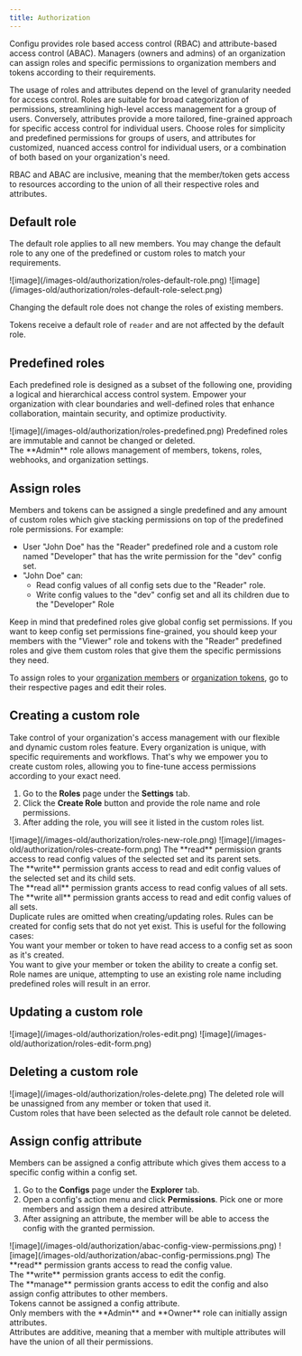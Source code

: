 ```yaml
---
title: Authorization
---
```


Configu provides role based access control (RBAC) and attribute-based access control (ABAC). Managers (owners and admins) of an organization can assign roles and specific permissions to organization members and tokens according to their requirements.

The usage of roles and attributes depend on the level of granularity needed for access control. Roles are suitable for broad categorization of permissions, streamlining high-level access management for a group of users. Conversely, attributes provide a more tailored, fine-grained approach for specific access control for individual users. Choose roles for simplicity and predefined permissions for groups of users, and attributes for customized, nuanced access control for individual users, or a combination of both based on your organization's need.

RBAC and ABAC are inclusive, meaning that the member/token gets access to resources according to the union of all their respective roles and attributes.

## Default role

The default role applies to all new members. You may change the default role to any one of the predefined or custom roles to match your requirements.

<Frame>![image](/images-old/authorization/roles-default-role.png)</Frame>
<Frame>![image](/images-old/authorization/roles-default-role-select.png)</Frame>

<Info>Changing the default role does not change the roles of existing members.</Info>

<Info>Tokens receive a default role of `reader` and are not affected by the default role.</Info>

## Predefined roles

Each predefined role is designed as a subset of the following one, providing a logical and hierarchical access control system.
Empower your organization with clear boundaries and well-defined roles that enhance collaboration, maintain security, and optimize productivity.

<Frame>![image](/images-old/authorization/roles-predefined.png)</Frame>

<Info>
  Predefined roles are immutable and cannot be changed or deleted.
  <br />
  The **Admin** role allows management of members, tokens, roles, webhooks, and organization settings.
</Info>

## Assign roles

Members and tokens can be assigned a single predefined and any amount of custom roles which give stacking permissions on top of the predefined role permissions. For example:

- User "John Doe" has the "Reader" predefined role and a custom role named "Developer" that has the write permission for the "dev" config set.
- "John Doe" can:
  - Read config values of all config sets due to the "Reader" role.
  - Write config values to the "dev" config set and all its children due to the "Developer" Role

Keep in mind that predefined roles give global config set permissions. If you want to keep config set permissions fine-grained, you should keep your members with the "Viewer" role and tokens with the "Reader" predefined roles and give them custom roles that give them the specific permissions they need.

To assign roles to your [organization members](/integrations/store/configu/members#manage-member-permissions) or [organization tokens](/integrations/store/configu/tokens#assign-roles-to-a-token), go to their respective pages and edit their roles.

## Creating a custom role

Take control of your organization's access management with our flexible and dynamic custom roles feature.
Every organization is unique, with specific requirements and workflows. That's why we empower you to create custom roles, allowing you to fine-tune access permissions according to your exact need.

1. Go to the **Roles** page under the **Settings** tab.
2. Click the **Create Role** button and provide the role name and role permissions.
3. After adding the role, you will see it listed in the custom roles list.

<Frame>![image](/images-old/authorization/roles-new-role.png)</Frame>

<Frame>![image](/images-old/authorization/roles-create-form.png)</Frame>

<Info>
  The **read** permission grants access to read config values of the selected set and its parent sets.
  <br />
  The **write** permission grants access to read and edit config values of the selected set and its child sets.
  <br />
  The **read all** permission grants access to read config values of all sets.
  <br />
  The **write all** permission grants access to read and edit config values of all sets.
  <br />
  Duplicate rules are omitted when creating/updating roles.
</Info>

<Tip>
  Rules can be created for config sets that do not yet exist. This is useful for the following cases:
  <br />
  You want your member or token to have read access to a config set as soon as it's created.
  <br />
  You want to give your member or token the ability to create a config set.
</Tip>

<Warning>
  Role names are unique, attempting to use an existing role name including predefined roles will result in an error.
</Warning>

## Updating a custom role

<Frame>![image](/images-old/authorization/roles-edit.png)</Frame>

<Frame>![image](/images-old/authorization/roles-edit-form.png)</Frame>

## Deleting a custom role

<Frame>![image](/images-old/authorization/roles-delete.png)</Frame>

<Warning>
  The deleted role will be unassigned from any member or token that used it.
  <br />
  Custom roles that have been selected as the default role cannot be deleted.
</Warning>

## Assign config attribute

Members can be assigned a config attribute which gives them access to a specific config within a config set.

1. Go to the **Configs** page under the **Explorer** tab.
2. Open a config's action menu and click **Permissions**. Pick one or more members and assign them a desired attribute.
3. After assigning an attribute, the member will be able to access the config with the granted permission.

<Frame>![image](/images-old/authorization/abac-config-view-permissions.png)</Frame>

<Frame>![image](/images-old/authorization/abac-config-permissions.png)</Frame>

<Info>
  The **read** permission grants access to read the config value.
  <br />
  The **write** permission grants access to edit the config.
  <br />
  The **manage** permission grants access to edit the config and also assign config attributes to other members.
  <br />
  Tokens cannot be assigned a config attribute.
  <br />
  Only members with the **Admin** and **Owner** role can initially assign attributes.
  <br />
  Attributes are additive, meaning that a member with multiple attributes will have the union of all their permissions.
</Info>
